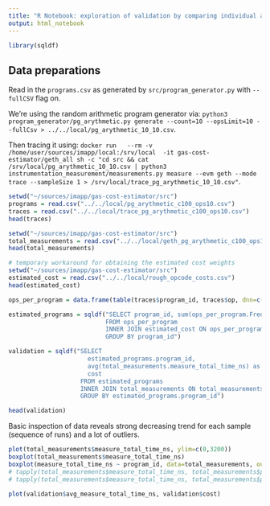 ```yaml
---
title: "R Notebook: exploration of validation by comparing individual and total measurements; for Gas Cost Estimator"
output: html_notebook
---
```


```r
library(sqldf)
```

## Data preparations

Read in the `programs.csv` as generated by `src/program_generator.py` with `--fullCSV` flag on.

We're using the random arithmetic program generator via: `python3 program_generator/pg_arythmetic.py generate --count=10 --opsLimit=10 --fullCsv > ../../local/pg_arythmetic_10_10.csv`.

Then tracing it using: `docker run   --rm -v /home/user/sources/imapp/local:/srv/local  -it gas-cost-estimator/geth_all sh -c "cd src && cat /srv/local/pg_arythmetic_10_10.csv | python3 instrumentation_measurement/measurements.py measure --evm geth --mode trace --sampleSize 1 > /srv/local/trace_pg_arythmetic_10_10.csv"`.

```r
setwd("~/sources/imapp/gas-cost-estimator/src")
programs = read.csv("../../local/pg_arythmetic_c100_ops10.csv")
traces = read.csv("../../local/trace_pg_arythmetic_c100_ops10.csv")
head(traces)
```

```r
setwd("~/sources/imapp/gas-cost-estimator/src")
total_measurements = read.csv("../../local/geth_pg_arythmetic_c100_ops10.csv")
head(total_measurements)
```

```r
# temporary workaround for obtaining the estimated cost weights
setwd("~/sources/imapp/gas-cost-estimator/src")
estimated_cost = read.csv("../../local/rough_opcode_costs.csv")
head(estimated_cost)
```

```r
ops_per_program = data.frame(table(traces$program_id, traces$op, dnn=c("program_id", "op")))

estimated_programs = sqldf("SELECT program_id, sum(ops_per_program.Freq * estimated_cost.q50) as cost
                           FROM ops_per_program
                           INNER JOIN estimated_cost ON ops_per_program.op == estimated_cost.op
                           GROUP BY program_id")

validation = sqldf("SELECT
                      estimated_programs.program_id,
                      avg(total_measurements.measure_total_time_ns) as avg_measure_total_time_ns,
                      cost
                    FROM estimated_programs
                    INNER JOIN total_measurements ON total_measurements.program_id == estimated_programs.program_id
                    GROUP BY estimated_programs.program_id")

head(validation)
```

Basic inspection of data reveals strong decreasing trend for each sample (sequence of runs) and a lot of outliers.

```r
plot(total_measurements$measure_total_time_ns, ylim=c(0,3200))
boxplot(total_measurements$measure_total_time_ns)
boxplot(measure_total_time_ns ~ program_id, data=total_measurements, outline=FALSE)
# tapply(total_measurements$measure_total_time_ns, total_measurements$program_id, hist, probability=T)
# tapply(total_measurements$measure_total_time_ns, total_measurements$program_id, summary)
```
```r
plot(validation$avg_measure_total_time_ns, validation$cost)
```
